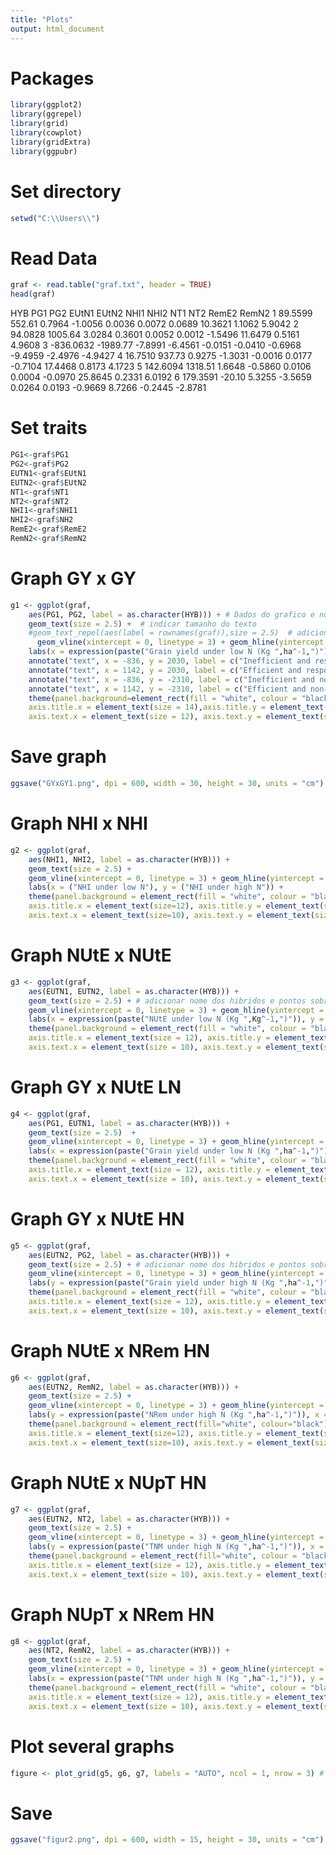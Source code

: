 ```yaml
---
title: "Plots"
output: html_document
---
```


# Packages
```r
library(ggplot2)
library(ggrepel)
library(grid)
library(cowplot)
library(gridExtra)
library(ggpubr)
```

# Set directory
```r
setwd("C:\\Users\\")
```

# Read Data
```r
graf <- read.table("graf.txt", header = TRUE) 
head(graf)
```
 HYB       PG1      PG2   EUtN1   EUtN2    NHI1    NHI2     NT1     NT2   RemE2   RemN2
  1   89.5599   552.61  0.7964 -1.0056  0.0036  0.0072  0.0689 10.3621  1.1062  5.9042
  2   94.0828  1005.64  3.0284  0.3601  0.0052  0.0012 -1.5496 11.6479  0.5161  4.9608
  3 -836.0632 -1989.77 -7.8991 -6.4561 -0.0151 -0.0410 -0.6968 -9.4959 -2.4976 -4.9427
  4   16.7510   937.73  0.9275 -1.3031 -0.0016  0.0177 -0.7104 17.4468  0.8173  4.1723
  5  142.6094  1318.51  1.6648 -0.5860  0.0106  0.0004 -0.0970 25.8645  0.2331  6.0192
  6  179.3591   -20.10  5.3255 -3.5659  0.0264  0.0193 -0.9669  8.7266 -0.2445 -2.8781


# Set traits
```r
PG1<-graf$PG1
PG2<-graf$PG2
EUTN1<-graf$EUtN1
EUTN2<-graf$EUtN2
NT1<-graf$NT1
NT2<-graf$NT2
NHI1<-graf$NHI1
NHI2<-graf$NH2
RemE2<-graf$RemE2
RemN2<-graf$RemN2
```

# Graph GY x GY
```r
g1 <- ggplot(graf,
	aes(PG1, PG2, label = as.character(HYB))) + # Dados do grafico e nomes dos pontos
	geom_text(size = 2.5) +  # indicar tamanho do texto 
	#geom_text_repel(aes(label = rownames(graf)),size = 2.5)  # adicionar nome dos hibridos sem sobrepor
      geom_vline(xintercept = 0, linetype = 3) + geom_hline(yintercept = 0, linetype = 3) +  # adicionar eixos x e y e tipo da linha
	labs(x = expression(paste("Grain yield under low N (Kg ",ha^-1,")")), y = expression(paste("Grain yield under high N (Kg  ",ha^-1,")"))) + # adicionar nomes dos eixos
	annotate("text", x = -836, y = 2030, label = c("Inefficient and responsive"),vjust = "inward", hjust = "inward", size=3) +  # adicionar textos dentro do gráfico
	annotate("text", x = 1142, y = 2030, label = c("Efficient and responsive"),vjust = "inward", hjust = "inward", size=3) +
	annotate("text", x = -836, y = -2310, label = c("Inefficient and non-responsive"),vjust = "inward", hjust = "inward",size=3) +
	annotate("text", x = 1142, y = -2310, label = c("Efficient and non-responsive"),vjust = "inward", hjust = "inward",size=3) +
	theme(panel.background=element_rect(fill = "white", colour = "black"), # mudar para tema preto e branco
	axis.title.x = element_text(size = 14),axis.title.y = element_text(size = 14), # determinar tamanho das fontes dos eixos
	axis.text.x = element_text(size = 12), axis.text.y = element_text(size = 12)) # determinar tamanho das fontes dos nomes dos eixos

```

# Save graph
```r
ggsave("GYxGY1.png", dpi = 600, width = 30, height = 30, units = "cm")
```

# Graph NHI x NHI
```r
g2 <- ggplot(graf,
	aes(NHI1, NHI2, label = as.character(HYB))) +
	geom_text(size = 2.5) + 
	geom_vline(xintercept = 0, linetype = 3) + geom_hline(yintercept = 0, linetype = 3) +  
	labs(x = ("NHI under low N"), y = ("NHI under high N")) + 
	theme(panel.background = element_rect(fill = "white", colour = "black"),
	axis.title.x = element_text(size=12), axis.title.y = element_text(size = 12),
	axis.text.x = element_text(size=10), axis.text.y = element_text(size = 10))
```

# Graph NUtE x NUtE
```r
g3 <- ggplot(graf,
	aes(EUTN1, EUTN2, label = as.character(HYB))) +
	geom_text(size = 2.5) + # adicionar nome dos hibridos e pontos sobrepostos
	geom_vline(xintercept = 0, linetype = 3) + geom_hline(yintercept = 0, linetype = 3) +  
	labs(x = expression(paste("NUtE under low N (Kg ",Kg^-1,")")), y = expression(paste("NUtE under high N (Kg  ",Kg^-1,")"))) + 
	theme(panel.background = element_rect(fill = "white", colour = "black"),
	axis.title.x = element_text(size = 12), axis.title.y = element_text(size = 12),
	axis.text.x = element_text(size = 10), axis.text.y = element_text(size = 10))
```

# Graph GY x NUtE LN
```r
g4 <- ggplot(graf,
	aes(PG1, EUTN1, label = as.character(HYB))) + 
	geom_text(size = 2.5)  + 
	geom_vline(xintercept = 0, linetype = 3) + geom_hline(yintercept = 0, linetype = 3) +  
	labs(x = expression(paste("Grain yield under low N (Kg ",ha^-1,")")), y = expression(paste("NUtE under low N (Kg  ",Kg^-1,")"))) + 
	theme(panel.background = element_rect(fill = "white", colour = "black"),
	axis.title.x = element_text(size = 12), axis.title.y = element_text(size = 12),
	axis.text.x = element_text(size = 10), axis.text.y = element_text(size = 10))
```

# Graph GY x NUtE HN
```r
g5 <- ggplot(graf,
	aes(EUTN2, PG2, label = as.character(HYB))) +
	geom_text(size = 2.5) + # adicionar nome dos hibridos e pontos sobrepostos
	geom_vline(xintercept = 0, linetype = 3) + geom_hline(yintercept = 0, linetype = 3) +  
	labs(y = expression(paste("Grain yield under high N (Kg ",ha^-1,")")), x = expression(paste("NUtE under high N (Kg  ",Kg^-1,")"))) + 
	theme(panel.background = element_rect(fill = "white", colour = "black"),
	axis.title.x = element_text(size = 12), axis.title.y = element_text(size = 12),
	axis.text.x = element_text(size = 10), axis.text.y = element_text(size = 10))
```

# Graph NUtE x NRem HN
```r
g6 <- ggplot(graf,
	aes(EUTN2, RemN2, label = as.character(HYB))) +
	geom_text(size = 2.5) + 
	geom_vline(xintercept = 0, linetype = 3) + geom_hline(yintercept = 0, linetype = 3) +  
	labs(y = expression(paste("NRem under high N (Kg ",ha^-1,")")), x = expression(paste("NUtE under high N (Kg  ",Kg^-1,")"))) + 
	theme(panel.background = element_rect(fill="white", colour="black"),
	axis.title.x = element_text(size=12), axis.title.y = element_text(size = 12),
	axis.text.x = element_text(size=10), axis.text.y = element_text(size = 10))
```

# Graph NUtE x NUpT HN
```r
g7 <- ggplot(graf,
	aes(EUTN2, NT2, label = as.character(HYB))) +
	geom_text(size = 2.5) + 
	geom_vline(xintercept = 0, linetype = 3) + geom_hline(yintercept = 0, linetype = 3) +  
	labs(y = expression(paste("TNM under high N (Kg ",ha^-1,")")), x = expression(paste("NUtE under high N (Kg  ",Kg^-1,")"))) + 
	theme(panel.background = element_rect(fill="white", colour = "black"),
	axis.title.x = element_text(size = 12), axis.title.y = element_text(size = 12),
	axis.text.x = element_text(size = 10), axis.text.y = element_text(size = 10))
```

# Graph NUpT x NRem HN
```r
g8 <- ggplot(graf,
	aes(NT2, RemN2, label = as.character(HYB))) +
	geom_text(size = 2.5) + 
	geom_vline(xintercept = 0, linetype = 3) + geom_hline(yintercept = 0, linetype = 3) +  
	labs(x = expression(paste("TNM under high N (Kg ",ha^-1,")")), y = expression(paste("NRem under high N (Kg ",ha^-1,")"))) + 
	theme(panel.background = element_rect(fill = "white", colour = "black"),
	axis.title.x = element_text(size = 12), axis.title.y = element_text(size = 12),
	axis.text.x = element_text(size = 10), axis.text.y = element_text(size = 10))
```

# Plot several graphs
```r
figure <- plot_grid(g5, g6, g7, labels = "AUTO", ncol = 1, nrow = 3) # Alinhados em 1 coluna e 3 linhas
```

# Save
```r
ggsave("figur2.png", dpi = 600, width = 15, height = 30, units = "cm") 
```
